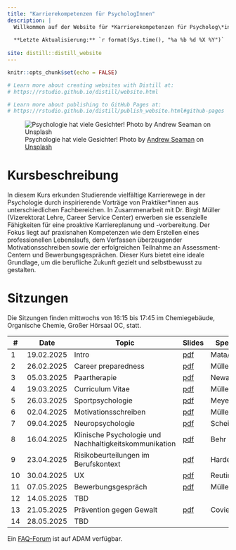 ```yaml
---
title: "Karrierekompetenzen für PsychologInnen"
description: |
  Willkommen auf der Website für *Karrierekompetenzen für Psycholog\*innen* FS25 ([75723-01](https://vorlesungsverzeichnis.unibas.ch/de/vorlesungsverzeichnis?id=292389))
  
  **Letzte Aktualisierung:** `r format(Sys.time(), "%a %b %d %X %Y")`
  
site: distill::distill_website
---
```


```r
knitr::opts_chunk$set(echo = FALSE)

# Learn more about creating websites with Distill at:
# https://rstudio.github.io/distill/website.html

# Learn more about publishing to GitHub Pages at:
# https://rstudio.github.io/distill/publish_website.html#github-pages

```

![Psychologie hat viele Gesichter! <span>Photo by <a href="https://unsplash.com/@amseaman?utm_content=creditCopyText&utm_medium=referral&utm_source=unsplash">Andrew Seaman</a> on <a href="https://unsplash.com/photos/gray-concrete-wall-4Fi_4Q6_eFM?utm_content=creditCopyText&utm_medium=referral&utm_source=unsplash">Unsplash</a></span>](photos/andrew-seaman-4Fi_4Q6_eFM-unsplash.jpg)

# Kursbeschreibung

In diesem Kurs erkunden Studierende vielfältige Karrierewege in der Psychologie durch inspirierende Vorträge von Praktiker*innen aus unterschiedlichen Fachbereichen. In Zusammenarbeit mit Dr. Birgit Müller (Vizerektorat Lehre, Career Service Center) erwerben sie essenzielle Fähigkeiten für eine proaktive Karriereplanung und -vorbereitung. Der Fokus liegt auf praxisnahen Kompetenzen wie dem Erstellen eines professionellen Lebenslaufs, dem Verfassen überzeugender Motivationsschreiben sowie der erfolgreichen Teilnahme an Assessment-Centern und Bewerbungsgesprächen. Dieser Kurs bietet eine ideale Grundlage, um die berufliche Zukunft gezielt und selbstbewusst zu gestalten.

# Sitzungen

Die Sitzungen finden mittwochs von 16:15 bis 17:45 im Chemiegebäude, Organische Chemie, Großer Hörsaal OC, statt.

::: l-body
| # | Date     | Topic                         | Slides | Speaker |
|---| ---------|-------------------------------|--------| --------|
| 1 | 19.02.2025 | Intro | [pdf](index.html) | Mata/Doshi |
| 2 | 26.02.2025 | Career preparedness | [pdf](index.html) | Müller |
| 3 | 05.03.2025 | Paartherapie | [pdf](index.html)  | Newark |
| 4 | 19.03.2025 | Curriculum Vitae | [pdf](index.html) | Müller |
| 5 | 26.03.2025 | Sportpsychologie | [pdf](index.html) | Meyer |
| 6 | 02.04.2025 | Motivationsschreiben | [pdf](index.html) | Müller |
| 7 | 09.04.2025 | Neuropsychologie | [pdf](index.html) | Scheitter |
| 8 | 16.04.2025 | Klinische Psychologie und Nachhaltigkeitskommunikation | [pdf](index.html) | Behr |
| 9 | 23.04.2025 | Risikobeurteilungen im Berufskontext | [pdf](index.html) | Hardegger |
| 10 | 30.04.2025 | UX | [pdf](index.html) | Reutimann |
|11 | 07.05.2025 | Bewerbungsgespräch |  [pdf](index.html) | Müller |
|12 | 14.05.2025 | TBD |  |  |
|13 | 21.05.2025 | Prävention gegen Gewalt | [pdf](index.html)  | Coviello |
|14 | 28.05.2025 | TBD | |  |
:::

Ein [FAQ-Forum](https://adam.unibas.ch/goto_adam_crs_1942323.html) ist auf ADAM verfügbar.



